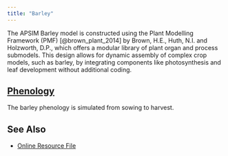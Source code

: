 ```yaml
---
title: "Barley"
---
```


The APSIM Barley model is constructed using the Plant Modelling Framework (PMF) [@brown_plant_2014] by Brown, H.E., Huth, N.I. and Holzworth, D.P., which offers a modular library of plant organ and process submodels. This design allows for dynamic assembly of complex crop models, such as barley, by integrating components like photosynthesis and leaf development without additional coding.


## [Phenology](Phenology)

The barley phenology is simulated from sowing to harvest.


## See Also

* [Online Resource File](https://github.com/APSIMInitiative/ApsimX/blob/b9f9abca67191765f8a2de01e7cf0ce1c3f4a615/Models/Resources/Barley.json)